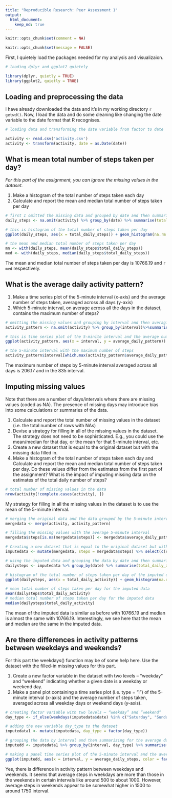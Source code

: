 ```yaml
---
title: "Reproducible Research: Peer Assessment 1"
output: 
  html_document:
    keep_md: true
---
```


```r
knitr::opts_chunk$set(comment = NA)
```

```r
knitr::opts_chunk$set(message = FALSE)
```

First, I quietely load the packages needed for my analysis and visualizaion.

```r
# loading dplyr and ggplot2 quietely

library(dplyr, quietly = TRUE)
library(ggplot2, quietly = TRUE)
```

## Loading and preprocessing the data

I have already downloaded the data and it's in my working directory `r getwd()`. Now, I load the data and do some cleaning like changing the date variable to the date format that R recognises. 

```r
# loading data and transforming the date variable from factor to date 

activity <- read.csv('activity.csv')
activity <- transform(activity, date = as.Date(date))
```

## What is mean total number of steps taken per day?

*For this part of the assignment, you can ignore the missing values in the dataset.*

1. Make a histogram of the total number of steps taken each day
2. Calculate and report the mean and median total number of steps taken per day

```r
# first I omitted the missing data and grouped by date and then summarized by total number of steps
daily_steps <- na.omit(activity) %>% group_by(date) %>% summarise(total_daily_steps = sum(steps))

# this is histogram of the total number of steps taken per day
ggplot(daily_steps, aes(x = total_daily_steps)) + geom_histogram(na.rm = TRUE, bins = 30, fill = 'steelblue') +  labs(x = 'Daily Steps', y = 'Frequency') + labs(title = "Daily Total Steps") + theme_bw()
```

```r
# the mean and median total number of steps taken per day
mn <- with(daily_steps, mean(daily_steps$total_daily_steps))
med <- with(daily_steps, median(daily_steps$total_daily_steps))
```

The mean  and median total number of steps taken per day is 10766.19 and `r med` respectively.

## What is the average daily activity pattern?

1. Make a time series plot of the 5-minute interval (x-axis) and the average number of steps taken, averaged across all days (y-axis)
2. Which 5-minute interval, on average across all the days in the dataset, contains the maximum number of steps?

```r
# omitting the missing values and grouping by interval and then averaging by daily steps
activity_pattern <- na.omit(activity) %>% group_by(interval)%>%summarise(average_daily_pattern = (mean(steps)))

# this is time series plot of the 5-minite interval and the average number of steps 
ggplot(activity_pattern, aes(x = interval, y = average_daily_pattern)) + geom_line(color = 'blue', size = 1) + labs(title = " Average Daily Activity Pattern", x = 'Inteval', y = 'Daily Activity') + theme_bw() + theme(plot.title = element_text(hjust=0.5))
```

```r
# the 5-minute interval with the maximum number of steps
activity_pattern$interval[which.max(activity_pattern$average_daily_pattern)]
```

The maximum number of steps by 5-minute interval averaged across all days is 206.17 and in the 835 interval.

## Imputing missing values

Note that there are a number of days/intervals where there are missing values (coded as NA). The presence of missing days may introduce bias into some calculations or summaries of the data.

1. Calculate and report the total number of missing values in the dataset (i.e. the total number of rows with NAs)
2. Devise a strategy for filling in all of the missing values in the dataset. The strategy does not need to be sophisticated. E.g., you could use the mean/median for that day, or the mean for that 5-minute interval, etc.
3. Create a new dataset that is equal to the original dataset but with the missing data filled in.
4. Make a histogram of the total number of steps taken each day and Calculate and report the mean and median total number of steps taken per day. Do these values differ from the estimates from the first part of the assignment? What is the impact of imputing missing data on the estimates of the total daily number of steps?

```r
# total number of missing values in the data
nrow(activity[!complete.cases(activity), ])
```

My strategy for filling in all the missing values in the dataset is to use the mean of the 5-minute interval.

```r
# merging the original data and the data grouped by the 5-minute interval
mergedata <- merge(activity, activity_pattern)

# filling the missing values with the average 5-minute interval
mergedata$steps[is.na(mergedata$steps)] <- mergedata$average_daily_pattern[is.na(mergedata$steps)]

# Creating a new dataset that is equal to the original dataset but with the missing data filled in
imputedata <- mutate(mergedata, steps = mergedata$steps) %>% select(c(steps, date,interval))
```

```r
# using the imputed data and grouping the data by date and then summarizing for the total daily steps
dailysteps <- imputedata %>% group_by(date) %>% summarise(total_daily_activity = sum(steps)) 

# histogram of the total number of steps taken per day of the imputed data
ggplot(dailysteps, aes(x = total_daily_activity)) + geom_histogram(na.rm = TRUE, bins = 30, fill = 'chocolate') + labs(x = 'Daily Steps', y = 'Frequency') + labs(title = "Daily Total Steps") + theme_bw() + theme(plot.title = element_text(hjust=0.5))
```

```r
# mean total number of steps taken per day for the imputed data
mean(dailysteps$total_daily_activity)
# median total number of steps taken per day for the imputed data
median(dailysteps$total_daily_activity)
```

The mean of the imputed data is similar as before with 10766.19 and median is almost the same with 10766.19. Interestingly, we see here that the mean and median are the same in the imputed data.

## Are there differences in activity patterns between weekdays and weekends?

For this part the weekdays() function may be of some help here. Use the dataset with the filled-in missing values for this part.

1. Create a new factor variable in the dataset with two levels – “weekday” and “weekend” 
indicating whether a given date is a weekday or weekend day.
2. Make a panel plot containing a time series plot (i.e. type = "l") of the 5-minute interval (x-axis)
and the average number of steps taken, averaged across all weekday days or weekend days (y-axis). 

```r
# creating factor variable with two levels – “weekday” and “weekend”
day_type <- if_else(weekdays(imputedata$date) %in% c("Saturday", "Sunday") , 'Weekend', 'Weekday')

# adding the new variable day_type to the dataset
imputedata1 <- mutate(imputedata, day_type = factor(day_type))

# grouping the data by interval and then summarizing for the average daily steps
imputedd <- imputedata1 %>% group_by(interval, day_type) %>% summarise(average_daily_steps = mean(steps))

# making a panel time series plot of the 5-minute interval and the average number of steps taken
ggplot(imputedd, aes(x = interval, y = average_daily_steps, color = factor(day_type))) + geom_line(size = 1,      show.legend=F) + facet_grid(day_type ~ .) + labs(title = " Average Activity Pattern: Weekdays vs Weekends",      x = 'Inteval', y = 'Number of Steps') + theme_bw() + theme(plot.title = element_text(hjust=0.5))
```

Yes, there is difference in activity pattern between weekdays and weekends. It seems that average steps in weekdays are more than those in the weekends in certain intervals like around 500 to about 1000. However, average steps in weekends appear to be somewhat higher in 1500 to around 1750 interval.
